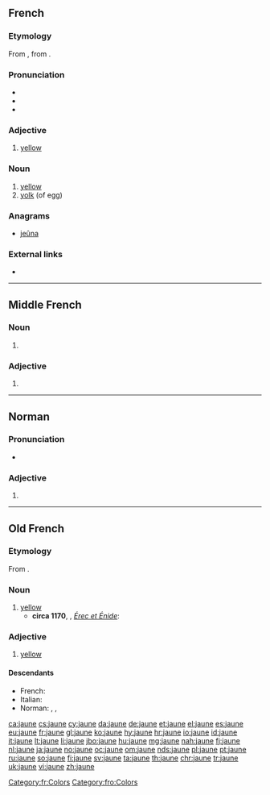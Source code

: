 {{also|jaûne}}
==French==

===Etymology===
From {{etyl|fro|fr}}, from {{etyl|la|fr}} {{term|galbinus|lang=la}}.

===Pronunciation===
* {{IPA|/ʒon/|lang=fr}}
* {{audio|Fr-jaune.ogg|audio (France)|lang=fr}}
* {{audio|Qc-jaune.ogg|audio (Quebec)|lang=fr}}

===Adjective===
{{fr-adj|mf}}

# [[yellow]]
#: {{usex|Le citron est un fruit jaune.|translation=Lemon is a yellow fruit.|lang=fr}}

===Noun===
{{fr-noun|m}}

# [[yellow]]
# [[yolk]] (of egg)

===Anagrams===
* [[jeûna#French|jeûna]]

===External links===
* {{R:TLFi}}

[[Category:fr:Colors]]

----

==Middle French==

===Noun===
{{frm-noun|m}}

# {{alternative form of|iaune|lang=frm}}

===Adjective===
{{frm-adj|mf}}

# {{alternative form of|iaune|lang=frm}}

----

==Norman==

===Pronunciation===
* {{audio|Jer-jaune.ogg|Audio (Jersey)|lang=nrf}}

===Adjective===
{{nrf-adj-mf}}

# {{alternative form of|jaûne|lang=nrf}}

----

==Old French==

===Etymology=== 
From {{etyl|la|fro}} {{term|galbinus|lang=la}}.

===Noun===
{{fro-noun|m}}

# [[yellow]]
#* '''circa 1170''', {{w|Chrétien de Troyes}}, ''[[s:fr:Érec et Énide|Érec et Énide]]'':
#*: {{usex|Blanches et verz, bloes et '''jaunes'''|t=Whites, greens, blues and yellows.|lang=fro}}

===Adjective===
{{head|fro|adjective|g=m|g2=f}}

# [[yellow]]

====Descendants====
* French: {{l/fr|jaune}}
* Italian: {{l|it|giallo}} {{qualifier|borrowed}}
* Norman: {{l|nrf|jaone}} {{qualifier|Guernsey}}, {{l|nrf|jâone}} {{qualifier|Cotentin}}, {{l|nrf|jaûne}} {{qualifier|Jersey}}

[[Category:fro:Colors]]

[[ca:jaune]]
[[cs:jaune]]
[[cy:jaune]]
[[da:jaune]]
[[de:jaune]]
[[et:jaune]]
[[el:jaune]]
[[es:jaune]]
[[eu:jaune]]
[[fr:jaune]]
[[gl:jaune]]
[[ko:jaune]]
[[hy:jaune]]
[[hr:jaune]]
[[io:jaune]]
[[id:jaune]]
[[it:jaune]]
[[lt:jaune]]
[[li:jaune]]
[[jbo:jaune]]
[[hu:jaune]]
[[mg:jaune]]
[[nah:jaune]]
[[fj:jaune]]
[[nl:jaune]]
[[ja:jaune]]
[[no:jaune]]
[[oc:jaune]]
[[om:jaune]]
[[nds:jaune]]
[[pl:jaune]]
[[pt:jaune]]
[[ru:jaune]]
[[so:jaune]]
[[fi:jaune]]
[[sv:jaune]]
[[ta:jaune]]
[[th:jaune]]
[[chr:jaune]]
[[tr:jaune]]
[[uk:jaune]]
[[vi:jaune]]
[[zh:jaune]]